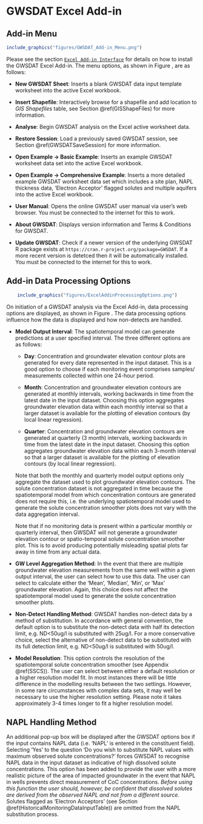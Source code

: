 
# GWSDAT Excel Add-in {#DataInputExcelAddin}

## Add-in Menu {#DataInputExcelAddinMenu}

```r
include_graphics("figures/GWSDAT_Add-in_Menu.png")
```

Please see the section [`Excel Add-in Interface`](#ExcelDataEntryInterface) for details on how to install the GWSDAT Excel Add-in. The menu options, as shown in Figure \ref{fig:GWSDATExcelAddinmenu}, are as follows:

* **New GWSDAT Sheet**: Inserts a blank GWSDAT data input template worksheet into the active Excel workbook. 

* **Insert Shapefile**: Interactively browse for a shapefile and add location to *GIS Shapefiles* table, see Section \@ref(GISShapeFiles) for more information.

* **Analyse**: Begin GWSDAT analysis on the Excel active worksheet data.

* **Restore Session**: Load a previously saved GWSDAT session, see Section \@ref(GWSDATSaveSession) for more information.

* **Open Example -$>$ Basic Example**: Inserts an example GWSDAT worksheet data set into the active Excel workbook.

* **Open Example -$>$ Comprehensive Example**: Inserts a more detailed example GWSDAT worksheet data set which includes a site plan, NAPL thickness data, 'Electron Acceptor' flagged solutes and multiple aquifers into the active Excel workbook.

* **User Manual**: Opens the online GWSDAT user manual via user's web browser. You must be connected to the internet for this to work. 

* **About GWSDAT**: Displays version information and Terms & Conditions for GWSDAT.

* **Update GWSDAT**: Check if a newer version of the underlying GWSDAT R package exists at `https://cran.r-project.org/package=GWSDAT`. If a more recent version is detetced then it will be automatically installed. You must be connected to the internet for this to work.  


## Add-in Data Processing Options {#ExcelAddinMenuDataProcessingOptions}

```r
    include_graphics("figures/ExcelAddinProcessingOptions.png")
```
On initiation of a GWSDAT analysis via the Excel Add-in, data processing options are displayed, as shown in Figure \ref{fig:ExcelAddinProcessingOptions}. The data processing options influence how the data is displayed and how non-detects are handled.


* **Model Output Interval**: 
The spatiotemporal model can generate predictions at a user specified interval. The three different options are as follows:

  + **Day**: Concentration and groundwater elevation contour plots are generated for every date represented in the input dataset. This is a good option to choose if each monitoring event comprises samples/ measurements collected within one 24-hour period. 

  + **Month**: Concentration and groundwater elevation contours are generated at monthly intervals, working backwards 
in time from the latest date in the input dataset. Choosing this option aggregates groundwater elevation data within each 
monthly interval so that a larger dataset is available for the plotting of elevation contours (by local linear regression). 

  + **Quarter**: Concentration and groundwater elevation contours are generated at quarterly (3 month) intervals, working backwards in time from the latest date in the input dataset. Choosing this option aggregates groundwater elevation data within each 3-month interval so that a larger dataset is available for the plotting of elevation contours (by local linear regression). 

  Note that both the monthly and quarterly model output options only aggregate the dataset used to plot groundwater elevation contours. The solute concentration dataset is not aggregated in time because the spatiotemporal model from which concentration contours are generated does not require this, i.e. the underlying spatiotemporal model used to generate the solute concentration smoother plots does not vary with the data aggregation interval.

  Note that if no monitoring data is present within a particular monthly or quarterly interval, then GWSDAT will not generate a groundwater elevation contour or spatio-temporal solute concentration smoother plot. This is to avoid producing potentially misleading spatial plots far away in time from any actual data.
 
* **GW Level Aggregation Method**: In the event that there are multiple groundwater elevation measurements from the same well within a given output interval, the user can select how to use this data. The user can select to calculate either the 'Mean', 'Median',
'Min', or 'Max' groundwater elevation. Again, this choice does not affect the spatiotemporal model used to generate the solute concentration smoother plots.

* **Non-Detect Handling Method**: GWSDAT handles non-detect data by a method of substitution. In accordance with general convention, the default option is to substitute the non-detect data with half its detection limit, e.g. ND<50ug/l is substituted with 25ug/l. For a more conservative choice, select the alternative of non-detect data to be substituted with its full detection limit, e.g. ND<50ug/l is substituted with 50ug/l. 

* **Model Resolution**: This option controls the resolution of the spatiotemporal solute concentration smoother (see Appendix \@ref(SSCS)). The user can select between either a default resolution or a higher resolution model fit. In most instances there will be little difference in the modelling results between the two settings. However, in some rare circumstances with complex data sets, it may well be necessary to use the higher resolution setting. Please note it takes approximately 3-4 times longer to fit a higher resolution model. 


## NAPL Handling Method {#NAPLHandlingMethod}
An additional pop-up box will be displayed after the GWSDAT options box if the input contains NAPL data (i.e. 'NAPL' is entered in the constituent field). Selecting 'Yes' to the question 'Do you wish to substitute NAPL values with maximum observed solute concentrations?' forces GWSDAT to recognise NAPL data in the input dataset as indicative of high dissolved solute concentrations. This option has been added to provide the user with a more realistic picture of the area of impacted groundwater in the event that NAPL in wells prevents direct measurement of CoC concentrations. *Before using this function the user should, however, be confident that dissolved solutes are derived from the observed NAPL and not from a different source*. Solutes flagged as 'Electron Acceptors' (see Section \@ref(HistoricalMonitoringDataInputTable)) are omitted from the NAPL substitution process.


